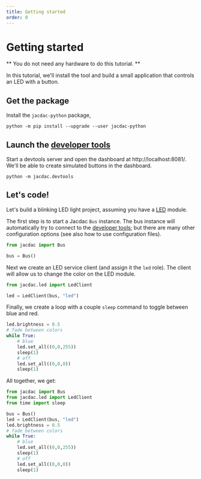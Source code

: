 ```yaml
---
title: Getting started
order: 0
---
```


# Getting started

** You do not need any hardware to do this tutorial. **

In this tutorial, we'll install the tool and build a small
application that controls an LED with a button.

## Get the package

Install the `jacdac-python` package,

```
python -m pip install --upgrade --user jacdac-python
```

## Launch the [developer tools](/clients/python/devtools/)

Start a devtools server and open the dashboard at http://localhost:8081/.
We'll be able to create simulated buttons in the dashboard.

```
python -m jacdac.devtools
```

## Let's code!

Let's build a blinking LED light project, assuming you have a [LED](/services/led) module.

The first step is to start a Jacdac `Bus` instance. The bus instance will automatically try to connect to the [developer tools](/clients/python/devtools);
but there are many other configuration options (see also how to use configuration files).

```python
from jacdac import Bus

bus = Bus()
```

Next we create an LED service client (and assign it the `led` role).
The client will allow us to change the color on the LED module.

```python
from jacdac.led import LedClient

led = LedClient(bus, "led")
```

Finally, we create a loop with a couple `sleep` command to
toggle between blue and red.

```python
led.brightness = 0.5
# fade between colors
while True:
    # blue
    led.set_all((0,0,255))
    sleep(1)
    # off
    led.set_all((0,0,0))
    sleep(1)
```

All together, we get:

```python filename=blinky.py copy
from jacdac import Bus
from jacdac.led import LedClient
from time import sleep

bus = Bus()
led = LedClient(bus, "led")
led.brightness = 0.5
# fade between colors
while True:
    # blue
    led.set_all((0,0,255))
    sleep(1)
    # off
    led.set_all((0,0,0))
    sleep(1)
```
